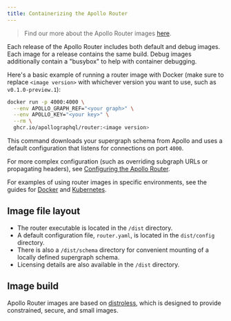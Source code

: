```yaml
---
title: Containerizing the Apollo Router
---
```


> Find our more about the Apollo Router images [here](https://github.com/apollographql/router/pkgs/container/router).

Each release of the Apollo Router includes both default and debug images. Each image for a release contains the same build. Debug images additionally contain a "busybox" to help with container debugging.

Here's a basic example of running a router image with Docker (make sure to replace `<image version>` with whichever version you want to use, such as `v0.1.0-preview.1`):

```bash title="Docker"
docker run -p 4000:4000 \
  --env APOLLO_GRAPH_REF="<your graph>" \
  --env APOLLO_KEY="<your key>" \
  --rm \
  ghcr.io/apollographql/router:<image version>
```

This command downloads your supergraph schema from Apollo and uses a default configuration that listens for connections on port `4000`.

For more complex configuration (such as overriding subgraph URLs or propagating headers), see [Configuring the Apollo Router](../configuration/overview/).

For examples of using router images in specific environments, see the guides for [Docker](./docker/) and [Kubernetes](./kubernetes/).

## Image file layout

* The router executable is located in the `/dist` directory.
* A default configuration file, `router.yaml`, is located in the `dist/config` directory.
* There is also a `/dist/schema` directory for convenient mounting of a locally defined supergraph schema.
* Licensing details are also available in the `/dist` directory.

## Image build

Apollo Router images are based on [distroless](https://github.com/GoogleContainerTools/distroless), which is designed to provide constrained, secure, and small images.
